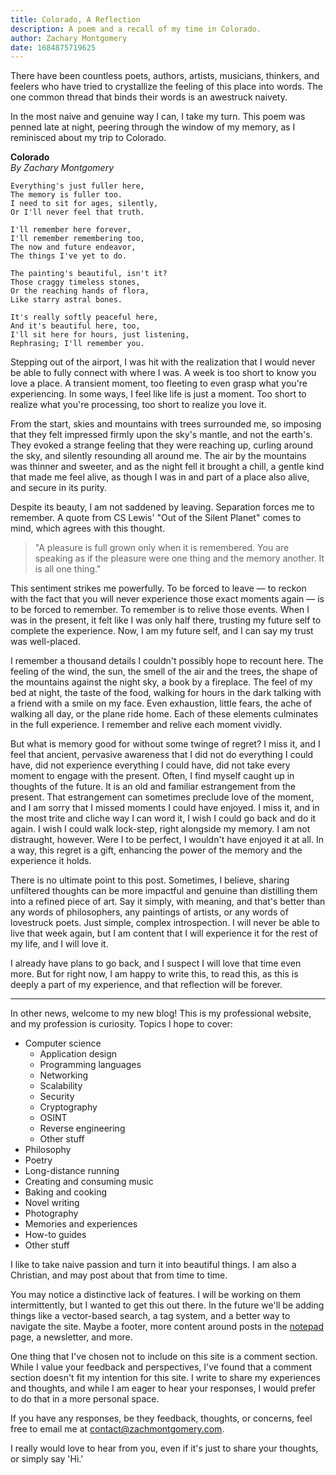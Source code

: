 ```yaml
---
title: Colorado, A Reflection
description: A poem and a recall of my time in Colorado.
author: Zachary Montgomery
date: 1684875719625
---
```


There have been countless poets, authors, artists, musicians, thinkers, and feelers who have tried to crystallize the feeling of this place into words. The one common thread that binds their words is an awestruck naivety.

In the most naive and genuine way I can, I take my turn. This poem was penned late at night, peering through the window of my memory, as I reminisced about my trip to Colorado.

**Colorado**\
*By Zachary Montgomery*

```
Everything's just fuller here,
The memory is fuller too.
I need to sit for ages, silently,
Or I'll never feel that truth.

I'll remember here forever,
I'll remember remembering too,
The now and future endeavor,
The things I've yet to do.

The painting's beautiful, isn't it?
Those craggy timeless stones,
Or the reaching hands of flora,
Like starry astral bones.

It's really softly peaceful here,
And it's beautiful here, too,
I'll sit here for hours, just listening,
Rephrasing; I'll remember you.
```

Stepping out of the airport, I was hit with the realization that I would never be able to fully connect with where I was. A week is too short to know you love a place. A transient moment, too fleeting to even grasp what you're experiencing.
In some ways, I feel like life is just a moment. Too short to realize what you're processing, too short to realize you love it.

From the start, skies and mountains with trees surrounded me, so imposing that they felt impressed firmly upon the sky's mantle, and not the earth's.
They evoked a strange feeling that they were reaching up, curling around the sky, and silently resounding all around me.
The air by the mountains was thinner and sweeter, and as the night fell it brought a chill, a gentle kind that made me feel alive, as though I was in and part of a place also alive, and secure in its purity.

Despite its beauty, I am not saddened by leaving. Separation forces me to remember. A quote from CS Lewis' "Out of the Silent Planet" comes to mind, which agrees with this thought.

> "A pleasure is full grown only when it is remembered. You are speaking as if the pleasure were one thing and the memory another. It is all one thing."

This sentiment strikes me powerfully. To be forced to leave &mdash; to reckon with the fact that you will never experience those exact moments again &mdash; is to be forced to remember.
To remember is to relive those events. When I was in the present, it felt like I was only half there, trusting my future self to complete the experience. Now, I am my future self, and I can say my trust was well-placed.

I remember a thousand details I couldn't possibly hope to recount here. The feeling of the wind, the sun, the smell of the air and the trees, the shape of the mountains against the night sky, a book by a fireplace.
The feel of my bed at night, the taste of the food, walking for hours in the dark talking with a friend with a smile on my face. Even exhaustion, little fears, the ache of walking all day, or the plane ride home.
Each of these elements culminates in the full experience. I remember and relive each moment vividly.

But what is memory good for without some twinge of regret? I miss it, and I feel that ancient, pervasive awareness that I did not do everything I could have, did not experience everything I could have, did not take every moment to engage with the present.
Often, I find myself caught up in thoughts of the future. It is an old and familiar estrangement from the present. That estrangement can sometimes preclude love of the moment, and I am sorry that I missed moments I could have enjoyed.
I miss it, and in the most trite and cliche way I can word it, I wish I could go back and do it again. I wish I could walk lock-step, right alongside my memory.
I am not distraught, however. Were I to be perfect, I wouldn't have enjoyed it at all. In a way, this regret is a gift, enhancing the power of the memory and the experience it holds.

There is no ultimate point to this post. Sometimes, I believe, sharing unfiltered thoughts can be more impactful and genuine than distilling them into a refined piece of art.
Say it simply, with meaning, and that's better than any words of philosophers, any paintings of artists, or any words of lovestruck poets.
Just simple, complex introspection. I will never be able to live that week again, but I am content that I will experience it for the rest of my life, and I will love it.

I already have plans to go back, and I suspect I will love that time even more. But for right now, I am happy to write this, to read this, as this is deeply a part of my experience, and that reflection will be forever.

---

In other news, welcome to my new blog! This is my professional website, and my profession is curiosity.
Topics I hope to cover:

- Computer science
  - Application design
  - Programming languages
  - Networking
  - Scalability
  - Security
  - Cryptography
  - OSINT
  - Reverse engineering
  - Other stuff
- Philosophy
- Poetry
- Long-distance running
- Creating and consuming music
- Baking and cooking
- Novel writing
- Photography
- Memories and experiences
- How-to guides
- Other stuff

I like to take naive passion and turn it into beautiful things. I am also a Christian, and may post about that from time to time.

You may notice a distinctive lack of features. I will be working on them intermittently, but I wanted to get this out there. In the future we'll be adding things like a vector-based search, a tag system, and a better way to navigate the site.
Maybe a footer, more content around posts in the [notepad](/notepad) page, a newsletter, and more.

One thing that I've chosen not to include on this site is a comment section. While I value your feedback and perspectives, I've found that a comment section doesn't fit my intention for this site. I write to share my experiences and thoughts, and while I am eager to hear your responses, I would prefer to do that in a more personal space.

If you have any responses, be they feedback, thoughts, or concerns, feel free to email me at [contact@zachmontgomery.com](mailto:contact@zachmontgomery.com).

I really would love to hear from you, even if it's just to share your thoughts, or simply say 'Hi.'